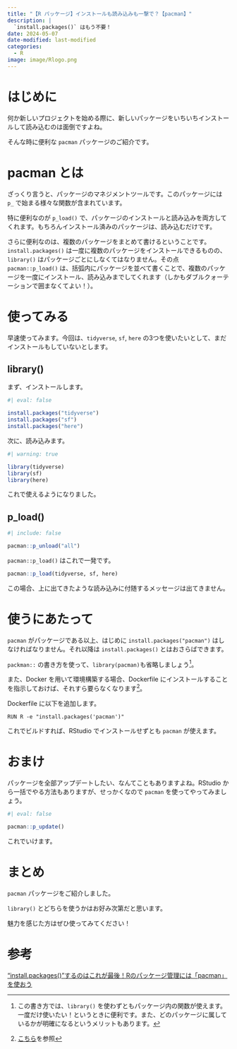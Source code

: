 ```yaml
---
title: "【R パッケージ】インストールも読み込みも一撃で？【pacman】"
description: |
  `install.packages()` はもう不要！
date: 2024-05-07
date-modified: last-modified
categories: 
  - R
image: image/Rlogo.png
---
```


# はじめに

何か新しいプロジェクトを始める際に、新しいパッケージをいちいちインストールして読み込むのは面倒ですよね。

そんな時に便利な `pacman` パッケージのご紹介です。

# pacman とは

ざっくり言うと、パッケージのマネジメントツールです。このパッケージには `p_` で始まる様々な関数が含まれています。

特に便利なのが `p_load()` で、パッケージのインストールと読み込みを両方してくれます。もちろんインストール済みのパッケージは、読み込むだけです。

さらに便利なのは、複数のパッケージをまとめて書けるということです。`install.packages()` は一度に複数のパッケージをインストールできるものの、`library()` はパッケージごとにしなくてはなりません。その点 `pacman::p_load()` は、括弧内にパッケージを並べて書くことで、複数のパッケージを一度にインストール、読み込みまでしてくれます（しかもダブルクォーテーションで囲まなくてよい！）。

# 使ってみる

早速使ってみます。今回は、`tidyverse`, `sf`, `here` の3つを使いたいとして、まだインストールもしていないとします。

## library()

まず、インストールします。

```r
#| eval: false

install.packages("tidyverse")
install.packages("sf")
install.packages("here")
```

次に、読み込みます。

```r
#| warning: true

library(tidyverse)
library(sf)
library(here)
```

これで使えるようになりました。

## p_load()

```r
#| include: false

pacman::p_unload("all")
```


`pacman::p_load()` はこれで一発です。

```r
pacman::p_load(tidyverse, sf, here)
```

この場合、上に出てきたような読み込みに付随するメッセージは出てきません。

# 使うにあたって

`pacman` がパッケージである以上、はじめに `install.packages("pacman")` はしなければなりません。それ以降は `install.packages()` とはおさらばできます。

`packman::` の書き方を使って、`library(pacman)`も省略しましょう^[この書き方では、`library()` を使わずともパッケージ内の関数が使えます。一度だけ使いたい！というときに便利です。また、どのパッケージに属しているかが明確になるというメリットもあります。]。

また、Docker を用いて環境構築する場合、Dockerfile にインストールすることを指示しておけば、それすら要らなくなります^[[こちら](../240504_container/index.html)を参照]。

Dockerfile に以下を追加します。

```.dockerfile
RUN R -e "install.packages('pacman')"
```

これでビルドすれば、RStudio でインストールせずとも `pacman` が使えます。

# おまけ

パッケージを全部アップデートしたい、なんてこともありますよね。RStudio から一括でやる方法もありますが、せっかくなので `pacman` を使ってやってみましょう。

```r
#| eval: false

pacman::p_update()
```

これでいけます。

# まとめ

`pacman` パッケージをご紹介しました。

`library()` とどちらを使うかはお好み次第だと思います。

魅力を感じた方はぜひ使ってみてください！

# 参考

:::{.callout-tip appearance="minimal"}
["install.packages()"するのはこれが最後！Rのパッケージ管理には「pacman」を使おう](https://qiita.com/taiyodayo/items/e69d997754d55e3d7e4c)
:::